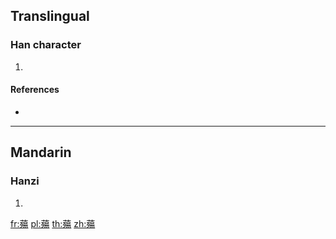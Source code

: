 {{character info/new}}
==Translingual==

===Han character===
{{Han char|rn=140|rad=艸|as=13|sn=19|four=44227|canj=TMNH}}

# {{defn|Han|sort=艸13}}

====References====
* {{Han ref|kx=1061.210|dkj=32122|dj=1525.160|hdz=53300.160|uh=859A|ud=34202|bh=EDFD|bd=60925}}

----

==Mandarin==

===Hanzi===
{{cmn-hanzi|pin=[[táng]] ([[tang2]])|wg=t'ang<sup>2</sup>}}

# {{defn|lang=cmn|sort=艸13}}

[[fr:薚]]
[[pl:薚]]
[[th:薚]]
[[zh:薚]]